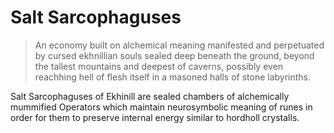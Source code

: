 <script>import Link from "$lib/components/link.svelte";
</script>
# Salt Sarcophaguses

> An economy built on alchemical meaning manifested and  perpetuated by cursed ekhnillian souls sealed deep beneath the ground, beyond the tallest mountains and deepest of caverns, possibly even reachhing hell of flesh itself in a masoned halls of stone labyrinths.

Salt Sarcophaguses of <Link path="/mawanet/ekhinill">Ekhinill</Link> are sealed chambers of alchemically mummified <Link path="/mawanet/maelstrom_watchtower">Operators</Link> which maintain <Link path="/mawanet/kinetic_neurosymbolics">neurosymbolic</Link> meaning of <Link path="/mawanet/runes">runes</Link> in order for them to preserve internal energy similar to <Link path="/mawanet/hordholl">hordholl</Link> crystalls.
